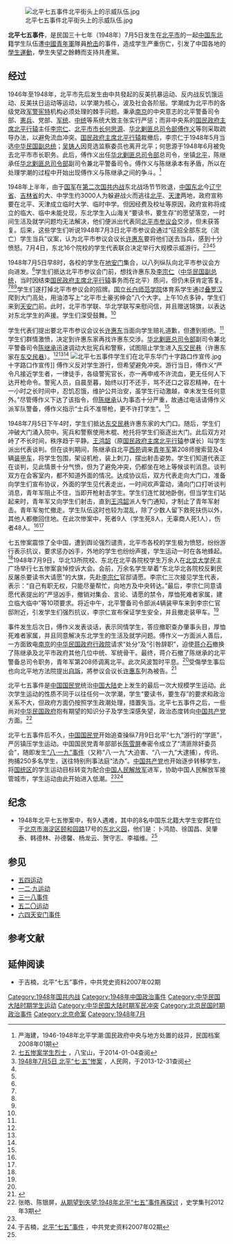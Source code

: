 [[File:北平七五事件北平街头上的示威队伍.jpg|thumb]]

'''北平七五事件'''，是民国三十七年（1948年）7月5日发生在[[北平市|北平市]]的一起[[中国东北|中国东北]]籍学生队伍遭[[中國青年軍|中國青年軍]]隊員[[枪击|枪击]]的事件，造成学生严重伤亡，引发了中国各地的[[學生運動|學生運動]]，學生失望之餘轉而支持共產黨。

==经过==
1946年至1948年，北平市先后发生由中共發起的反美抗暴运动、反内战反饥饿运动、反美扶日运动等运动，以学潮为核心，波及社会各阶层。学潮成为北平市的各级党政[[军警宪特|军警宪特]]机构必须处理的棘手问题。秉承[[南京|南京]]的中央意志的北平警备司令部、[[中華民國憲兵|憲兵]]、党部、[[军统|军统]]、[[中统|中统]]等系统大致主张实行严惩；而非中央系的[[国民政府主席北平行辕|国民政府主席北平行辕]]主任[[李宗仁|李宗仁]]、[[北京市市长|北平市市长]][[何思源|何思源]]、[[华北剿匪总司令部|华北剿匪总司令部]][[傅作义|傅作义]]等则采取疏导办法，以避免流血冲突。[[国民政府主席北平行辕|国民政府主席北平行辕]]裁撤后，李宗仁于1948年5月当选[[中华民国副总统|中华民国副总统]]；[[吴铸人|吴铸人]]因竞选监察委员也离开北平；何思源于1948年6月被免去北平市市长职务。此后，傅作义出任[[华北剿匪总司令部|华北剿匪总司令部]]总司令，坐镇[[北平|北平]]，陈继承任[[华北剿匪总司令部|华北剿匪总司令部]]副司令兼北平警备司令。傅作义与陈继承本有矛盾，所以在处理学潮的过程中开始出现傅作义与陈继承之间的争斗。<ref name=yan>严海建，1946-1948年北平学潮:国民政府中央与地方处置的歧异，民国档案2008年01期</ref>

1948年上半年，由于[[国军|国军]]在[[第二次国共内战|第二次国共内战]]东北战场节节败退，[[中国东北|中国东北]]今[[辽宁省|辽宁省]]、[[吉林省|吉林省]]的大、中学生约3000人为躲避战火而逃往[[北平|北平]]、[[天津|天津]]两地，政府宣称要在北平、天津成立临时大学、临时中学。但因经费及校址等原因，政府宣称将成立的临大、临中未能兑现，东北学生入山海关“要读书，要生存”的愿望落空，一时间生活及就学问题均无法解决，他们便派出代表同[[北平市参议会|北平市参议会]]交涉，但未获答复。后来，这些学生们听说1948年7月3日北平市参议会通过“征招全部东北（流亡）学生当兵”议案，认为北平市参议会议长[[许惠东|许惠东]]要将他们送去当兵，感到十分愤怒。7月4日，东北16个院校的学生代表联合决定举行大规模示威游行。<ref name=babaoshan>[http://www.babaoshan.net.cn/show_dbyy.asp?id=25 七五惨案学生烈士] {{Wayback|url=http://www.babaoshan.net.cn/show_dbyy.asp?id=25 |date=20131231121146 }}，八宝山，于2014-01-04查阅</ref><ref name=rmw>[http://www.people.com.cn/GB/historic/0705/2208.html 1948年7月5日 北平“七·五”惨案] {{Wayback|url=http://www.people.com.cn/GB/historic/0705/2208.html |date=20150924121257 }}，人民网，于2013-12-31查阅</ref><ref name=yan/><ref name=sxjk/>

1948年7月5日早8时，各校的学生在[[地安门|地安门]]集合，以八列纵队向北平市参议会方向进发。<ref name=babaoshan/>学生们抵达北平市参议会门前，想找许惠东及[[李宗仁|李宗仁]]（[[中华民国副总统|中华民国副总统]]，当时因结束[[国民政府主席北平行辕|国民政府主席北平行辕]]事务而在北平）质问，但仍未获肯定答复。<ref name=rmw/><ref name=yan/><ref name=sxjk/>学生们遂打掉北平市参议会的招牌。[[国立长白师范学院|国立长白师范学院]]体育系学生通过[[叠罗汉|叠罗汉]]爬到大门高处，用油漆写上“北平市土豪劣绅会”八个大字。上午10点多钟，学生们来到[[天安门|天安门]]前。此时，北平市学联、华北学联写来慰问信，并且赠送锦旗，以表达对东北学生的声援。学生们深受鼓舞。<ref name=babaoshan/>

学生代表们提出要北平市参议会议长[[许惠东|许惠东]]当面向学生赔礼道歉，但遭到拒绝。<ref name=babaoshan/>学生们群情激愤，决定到许惠东家再找许惠东交涉。[[华北剿匪总司令部|华北剿匪总司令部]]副司令兼北平警备司令[[陈继承|陈继承]]迅速调动大批宪兵和警察，试图阻止学生进入[[东交民巷|东交民巷]]（许惠东家在[[东交民巷|东交民巷]]）。<ref name=rmw/><ref name=yan/><ref name=sxjk/>
[[File:北平七五事件学生们在北平东华门十字路口作宣传.jpg|thumb]]十字路口作宣传]]
傅作义反对学生游行，但希望避免冲突。游行当日，傅作义“严令凡接近学生者，一律徒手，各级警宪官长，亦一再申戒不许流血，更无任何人下达开枪命令。警宪人员，自晨至暮，始终以打不还手，骂不还口之容忍精神，在十一小时之长时间中，忍饥忍饿，维护公共治安，虽学生行动激越，幸未发生任何意外。”尽管傅作义下达了该指令，但[[陈继承|陈继承]]认为事态十分严重，故通过电话请傅作义派军队警备，傅作义指示“士兵不准带枪，更不许打学生”。<ref name=yan/>

1948年7月5日下午4时，学生们抵达[[东交民巷|东交民巷]]许惠东家的大门口。随后，学生们冲破大门涌入院中。宪兵和警察使用木棍、枪托将学生们驱逐出大门。此后双方对峙了不长时间，秩序趋于平静。[[王鸿韶|王鸿韶]]（原[[国民政府主席北平行辕|国民政府主席北平行辕]]参谋长）叫学生派出代表谈判。但在谈判期间，陈继承自北平[[西苑|西苑]]调来[[中国青年军|青年军]]第208师搜索营及4辆[[装甲车|装甲车]]，将学生包围，架设机枪，装上刺刀，摆出射击姿势。学生们知道代表正在谈判，见此情景十分气愤，但为了避免冲突，仍都坐在地上等候谈判消息。谈判双方在会客室内，都不知道外面的情况。达成协议后，双方代表走向大门口，准备向学生们宣布协议，外面的学生见代表走出，一时间欢声雷动，涌向门口打听谈判消息，青年军阻止不住，当即开枪射击学生。学生们连忙就地卧倒，但当学生们站起来时，青年军又向学生们射击，直到[[王鸿韶|王鸿韶]]派人专门通知，才制止了青年军射击。青年军匆忙撤走。学生队伍这时也较为混乱，除了少数人留下救死扶伤以外，其他人都撤回住地。在此次惨案中，死者9人（学生死8人，无辜商人死1人），伤者48人。<ref name=rmw/><ref name=yan/>

七五惨案震惊了全中国，遭到舆论强烈谴责，北平市各校的学生极为愤怒，纷纷游行表示抗议，要求惩办凶手，外地的学生也纷纷声援，学生运动一时在各地蜂起。<ref name=rmw/>1948年7月9日，华北13所院校、东北在北平各院校学生万余人在[[北京大学|北京大学]]民主广场举行七五惨案哀悼控诉大会。会前，万余名学生举着“东北华北各院校反剿民反屠杀要读书大请愿”的大旗，先赴[[李宗仁|李宗仁]]官邸请愿。李宗仁三次接见学生代表，表示：“自己有职无权，只能尽量帮忙，向地方及中央转达。”最后，李宗仁同意请愿代表提出的“严惩凶手，撤销对集会、言论、请愿的禁令，厚恤死难者家属，建立临大临中”等10项要求。将近中午，北平警备司令部派4辆装甲车来到李宗仁官邸附近，引发学生们强烈抗议，李宗仁宣布保证学生安全，并且撤走装甲车。<ref name=yan/>

事件发生后次日，傅作义发表谈话，表示同情学生，答应撤职查办肇事头目，厚恤死难者家属，并且同意解决东北学生的生活及就学问题。傅作义一方面派人善后，一方面致电[[南京|南京]]的[[中华民国政府|中华民国政府]][[行政院|行政院]]请求“处分”及“引咎辞职”，迫使[[蒋介石|蒋介石]]撤换了陈继承及北平市政府其他几位中统、军统骨干。最终，蒋介石撤了陈继承的北平警备总司令职务，青年军第208师调离北平。此次风波暂时平息。<ref name=yan/>受傷學生事后也向北平地方法院提出[[自訴|自訴]]，將参议会议长[[许惠东|许惠东]]列為被告。<ref>{{Cite news | url=http://contentdm.lib.nccu.edu.tw/cdm/ref/collection/38clip/id/91961 | title=七五受傷學生訴许惠东案 | publisher=民國38年前重要剪報資料庫 | work=北平世界日報 | date=1948年9月1日 | access-date=2014年10月22日 | archive-url=https://web.archive.org/web/20141022201818/http://contentdm.lib.nccu.edu.tw/cdm/ref/collection/38clip/id/91961 | archive-date=2014年10月22日 | dead-url=yes }}</ref>

北平七五事件是[[中国国民党|中国国民党]]统治[[中国大陆|中国大陆]]史上发生的最后一次大规模学生运动。此次学生运动的性质不同于以往任何一次学潮，学生“要读书，要生存”的要求和政治关系不大，但政府方面仍按照学生政潮处理，措置失当。北平七五事件之后，一些尚对[[中华民国政府|中华民国政府]]抱有期望的知识分子及学生深感失望，政治态度转向[[中国共产党|中国共产党]]方面。<ref name=sxjk>张皓、陈银屏，[http://mall.cnki.net/magazine/Article/SHXZ201203010.htm 从期望到失望:1948年北平“七五”事件再探讨] {{Wayback|url=http://mall.cnki.net/magazine/Article/SHXZ201203010.htm |date=20160305011621 }}，史学集刊2012年3期</ref>

北平七五事件后不久，[[中国国民党|中国国民党]]开始追查操纵7月9日北平“七九”游行的“学匪”，严厉镇压学生运动。中国国民党青年部部长[[陈雪屏|陈雪屏]]奉密令成立了“清匪除奸委员会”，随即发生[[1948年八一九事件|“八·一九”事件]]（又称“八·一九”大迫害、“八·一九”大逮捕），传讯、拘捕250多名学生，送往特别刑事法庭“法办”。[[中国共产党|中国共产党]]也开始逐步转移学生，将[[国统区|国统区]]的学生运动目标转变为配合[[中国人民解放军|中国人民解放军]]进军，协助中国人民解放军接管城市，学生运动由此开始进入低潮。<ref name=yan/><ref>于吉楠，[http://www.hprc.org.cn/pdf/DSZI200702015.pdf 北平“七五”事件] {{Wayback|url=http://www.hprc.org.cn/pdf/DSZI200702015.pdf |date=20150924031650 }}，中共党史资料2007年02期</ref>

==纪念==
*1948年北平七五惨案中，有9人遇难，其中的8名中国东北籍大学生安葬在位于[[北京市|北京市]][[海淀区|海淀区]][[颐和园路|颐和园路]]17号的[[东北义园|东北义园]]，他们是：卜鸿勋、徐国昌、吴肇泰、韩德林、孙德馨、杨龙云、贺守志、李福维。<ref name=babaoshan/>

==参见==
*[[五四运动|五四运动]]
*[[一二·九运动|一二·九运动]]
*[[三一八惨案|三一八事件]]
*[[五二〇运动|五二〇运动]]
*[[六四天安门事件|六四天安门事件]]

==参考文献==
{{reflist|2}}

==延伸阅读==
{{refbegin}}
*于吉楠，北平“七五”事件，中共党史资料2007年02期
{{refend}}

{{第二次国共内战}}

[[Category:1948年国共内战|Category:1948年国共内战]]
[[Category:1948年中国政治事件|Category:1948年中国政治事件]]
[[Category:中华民国大陆时期学生运动|Category:中华民国大陆时期学生运动]]
[[Category:中华民国大陆时期军民冲突|Category:中华民国大陆时期军民冲突]]
[[Category:北京民国时期政治事件|Category:北京民国时期政治事件]]
[[Category:北京命案|Category:北京命案]]
[[Category:1948年7月|Category:1948年7月]]